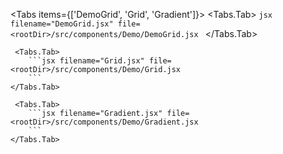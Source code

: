 

<Tabs items={['DemoGrid', 'Grid', 'Gradient']}>
    <Tabs.Tab>
        ```jsx filename="DemoGrid.jsx" file=<rootDir>/src/components/Demo/DemoGrid.jsx
        ```
    </Tabs.Tab>

     <Tabs.Tab>
        ```jsx filename="Grid.jsx" file=<rootDir>/src/components/Demo/Grid.jsx
        ```
    </Tabs.Tab>

     <Tabs.Tab>
        ```jsx filename="Gradient.jsx" file=<rootDir>/src/components/Demo/Gradient.jsx
        ```
    </Tabs.Tab>
</Tabs>

<DemoGrid/>